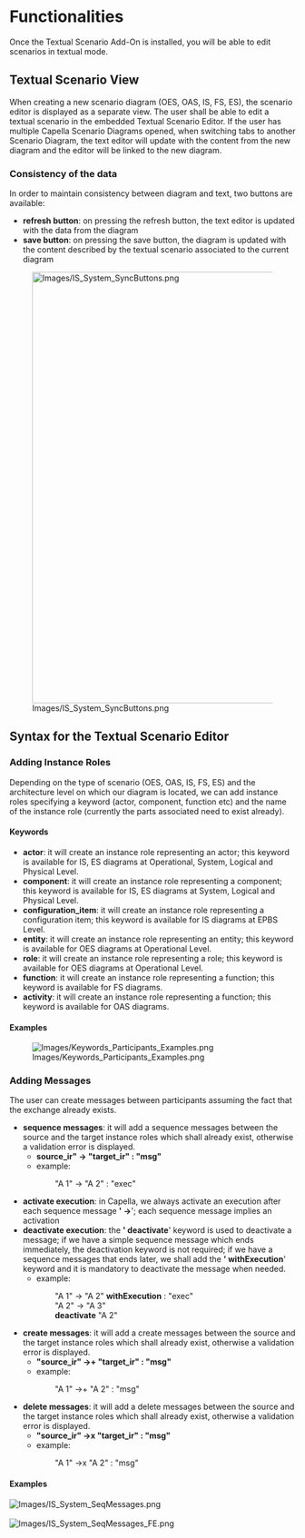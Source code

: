 <!--
	Copyright (c) 2020 THALES GLOBAL SERVICES.
	
	This program and the accompanying materials are made available under the
	terms of the Eclipse Public License 2.0 which is available at
	http://www.eclipse.org/legal/epl-2.0
	
	SPDX-License-Identifier: EPL-2.0
	
	Contributors:
	   Thales - initial API and implementation
-->

=Functionalities=

Once the Textual Scenario Add-On is installed, you will be able to edit scenarios in textual mode.

==Textual Scenario View==

When creating a new scenario diagram (OES, OAS, IS, FS, ES), the scenario editor is displayed as a separate view. The user shall be able to edit a textual scenario in the embedded Textual Scenario Editor. If the user has multiple Capella Scenario Diagrams opened, when switching tabs to another Scenario Diagram, the text editor will update with the content from the new diagram and the editor will be linked to the new diagram.

===Consistency of the data===
In order to maintain consistency between diagram and text, two buttons are available:
* ''' refresh button ''': on pressing the refresh button, the text editor is updated with the data from the diagram
* ''' save button ''': on pressing the save button, the diagram is updated with the content described by the textual scenario associated to the current diagram
[[Image:Images/IS_System_SyncButtons.png|center|760px]]

==Syntax for the Textual Scenario Editor==

===Adding Instance Roles===
Depending on the type of scenario (OES, OAS, IS, FS, ES) and the architecture level on which our diagram is located, we can add instance roles specifying a keyword (actor, component, function etc) and the name of the instance role (currently the parts associated need to exist already).

====Keywords====
* ''' actor ''': it will create an instance role representing an actor; this keyword is available for IS, ES diagrams at Operational, System, Logical and Physical Level.
* ''' component ''': it will create an instance role representing a component; this keyword is available for IS, ES diagrams at System, Logical and Physical Level.
* ''' configuration_item ''': it will create an instance role representing a configuration item; this keyword is available for IS diagrams at EPBS Level.
* ''' entity ''': it will create an instance role representing an entity; this keyword is available for OES diagrams at Operational Level.
* ''' role ''': it will create an instance role representing a role; this keyword is available for OES diagrams at Operational Level.
* ''' function ''': it will create an instance role representing a function; this keyword is available for FS diagrams.
* ''' activity ''': it will create an instance role representing a function; this keyword is available for OAS diagrams.

====Examples====

[[Image:Images/Keywords_Participants_Examples.png|center]]

===Adding Messages===
The user can create messages between participants assuming the fact that the exchange already exists.

* ''' sequence messages ''': it will add a sequence messages between the source and the target instance roles which shall already exist, otherwise a validation error is displayed.
** ''' source_ir" -> "target_ir" : "msg" '''
** example:
::: "A 1" -> "A 2" : "exec" 
* ''' activate execution ''': in Capella, we always activate an execution after each sequence message '''' -> ''''; each sequence message implies an activation 
* ''' deactivate execution ''': the '''' deactivate '''' keyword is used to deactivate a message; if we have a simple sequence message which ends immediately, the deactivation keyword is not required; if we have a sequence messages that ends later, we shall add the '''' withExecution '''' keyword and it is mandatory to deactivate the message when needed.
** example:
::: "A 1" -> "A 2" ''' withExecution ''' : "exec"
::: "A 2" -> "A 3"
::: '''deactivate''' "A 2"
* ''' create messages ''': it will add a create messages between the source and the target instance roles which shall already exist, otherwise a validation error is displayed.
** ''' "source_ir" ->+ "target_ir" : "msg" '''
** example:
::: "A 1" ->+ "A 2" : "msg" 
* ''' delete messages ''': it will add a delete messages between the source and the target instance roles which shall already exist, otherwise a validation error is displayed.
** ''' "source_ir" ->x "target_ir" : "msg" '''
** example:
:::"A 1" ->x "A 2" : "msg" 

==== Examples ====

[[Image:Images/IS_System_SeqMessages.png|center]]
<br>
<br>
[[Image:Images/IS_System_SeqMessages_FE.png|center]]


